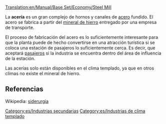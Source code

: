 [[Translation:en/Manual/Base Set/Economy/Steel Mill]]

{{es/Industrias| nombre=Acería
| imagen=Steelmill.png
| climas=[[es/Templado|Templado]]
| acepta=[[es/Manual/Base Set/Economy/Mineral de hierro|Mineral de hierro]]
| produce=[[es/Manual/Base Set/Economy/Acero|Acero]]
| notas=
}}
La '''acería''' es un gran complejo de hornos y canales de [[es/acero|acero]] fundido. El acero se fabrica a partir del [[es/mineral de hierro|mineral de hierro]] entregado por una empresa de transporte.

El proceso de fabricación del acero es lo suficientemente interesante para que la planta puede de hecho convertirse en una atracción turística si se coloca una estación de pasajeros lo suficientemente cerca. Es decir, que aceptará [[es/pasajeros|pasajeros]] si la industria se encuentra dentro del área de influencia de la estación.

Las acerías solo están disponibles en el clima templado, ya que en otros climas no existe el mineral de hierro.

==Referencias==
Wikipedia: [https://www.wikipedia.org/wiki/es:siderurgia siderurgia]

[[Category:es/Industrias secundarias]]
[[Category:es/Industrias de clima templado]]